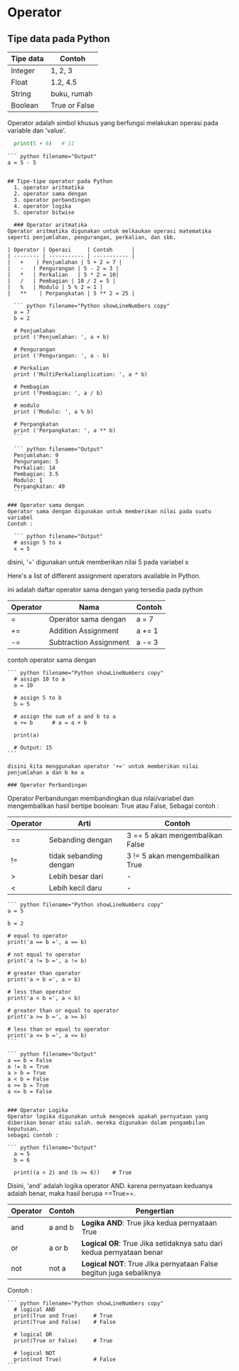 # Operator

## Tipe data pada Python
|Tipe data   | Contoh      |
|----------- | ----------- |
|Integer | 1, 2, 3 |
|Float | 1.2, 4.5 |
|String   | buku, rumah|
|Boolean | True or False |

Operator adalah simbol khusus yang berfungsi melakukan operasi pada variable dan 'value'.

  ``` python filename="Output"
    print(5 + 6)   # 11
  ```

    ``` python filename="Output"
    a = 5 - 5
  ```

## Tipe-tipe operator pada Python
    1. operator aritmatika
    2. operator sama dengan
    3. operator perbandingan
    4. operator logika
    5. operator bitwise

    ### Operator aritmatika
Operator aritmatika digunakan untuk melkaukan operasi matematika seperti penjumlahan, pengurangan, perkalian, dan sbb.

| Operator | Operasi     | Contoh      |
| -------- | ----------- | ----------- |
|   +    | Penjumlahan | 5 + 2 = 7 |
|   -   | Pengurangan | 5 - 2 = 3 |
|   *   | Perkalian   | 5 * 2 = 10|
|   /   | Pembagian | 10 / 2 = 5 |
|   %   | Modulo | 5 % 2 = 1 |
|   **    | Perpangkatan | 5 ** 2 = 25 |

    ``` python filename="Python showLineNumbers copy"
    a = 7
    b = 2

    # Penjumlahan
    print ('Penjumlahan: ', a + b)  

    # Pengurangan
    print ('Pengurangan: ', a - b)   

    # Perkalian
    print ('MultiPerkalianplication: ', a * b)  

    # Pembagian
    print ('Pembagian: ', a / b) 

    # modulo
    print ('Modulo: ', a % b)  

    # Perpangkatan
    print ('Perpangkatan: ', a ** b)  
    ```

    ``` python filename="Output"
    Penjumlahan: 9
    Pengurangan: 5
    Perkalian: 14
    Pembagian: 3.5
    Modulo: 1
    Perpangkatan: 49
    ```

  ### Operator sama dengan
Operator sama dengan digunakan untuk memberikan nilai pada suatu variabel
Contoh :

    ``` python filename="Output"
    # assign 5 to x 
    x = 5
  ```

  disini, '=' digunakan untuk memberikan nilai 5 pada variabel x

  Here's a list of different assignment operators available in Python.

  ini adalah daftar operator sama dengan yang tersedia pada python

| Operator | Nama     | Contoh      |
| -------- | ----------- | ----------- |
|   = | Operator sama dengan | a = 7 |
|   +=    | Addition Assignment | a += 1 |
|   -=    | Subtraction Assignment   | a -= 3|

contoh operator sama dengan

    ``` python filename="Python showLineNumbers copy"
      # assign 10 to a
      a = 10

      # assign 5 to b
      b = 5 

      # assign the sum of a and b to a
      a += b      # a = a + b

      print(a)

      # Output: 15
    ```

    disini kita menggunakan operator '+=' untuk memberikan nilai penjumlahan a dan b ke a

    ### Operator Perbandingan
Operator Perbandungan membandingkan dua nilai/variabel dan mengembalikan hasil bertipe boolean: True atau False,
Sebagai contoh :

| Operator | Arti     | Contoh      |
| -------- | ----------- | ----------- |
|   ==    | Sebanding dengan | 3 == 5 akan mengembalikan False |
|   !=    | tidak sebanding dengan | 3 != 5 akan mengembalikan True |
| > | Lebih besar dari | - |
|< | Lebih kecil daru | - |


    ``` python filename="Python showLineNumbers copy"
    a = 5

    b = 2

    # equal to operator
    print('a == b =', a == b)

    # not equal to operator
    print('a != b =', a != b)

    # greater than operator
    print('a > b =', a > b)

    # less than operator
    print('a < b =', a < b)

    # greater than or equal to operator
    print('a >= b =', a >= b)

    # less than or equal to operator
    print('a <= b =', a <= b)
    ```

    ``` python filename="Output"
    a == b = False
    a != b = True
    a > b = True
    a < b = False
    a >= b = True
    a <= b = False
  ```

  ### Operator Logika
Operator logika digunakan untuk mengecek apakah pernyataan yang diberikan benar atau salah. mereka digunakan dalam pengambilan keputusan.
sebagai contoh :

  ``` python filename="Output"
    a = 5
    b = 6

    print((a > 2) and (b >= 6))    # True
  ```

  Disini, 'and' adalah logika operator AND. karena pernyataan keduanya adalah benar, maka hasil berupa ==True==.

| Operator | Contoh     | Pengertian      |
| -------- | ----------- | ----------- |
|   and    | a and b | **Logika AND**: True jika kedua pernyataan True |
|   or   | a or b | **Logical OR**: True Jika setidaknya satu dari kedua pernyataan benar|
|   not    | not a     | **Logical NOT**: True Jika pernyataan False begitun juga sebaliknya|

Contoh :

    ``` python filename="Python showLineNumbers copy"
      # logical AND
      print(True and True)     # True
      print(True and False)    # False

      # logical OR
      print(True or False)     # True

      # logical NOT
      print(not True)          # False
    ```